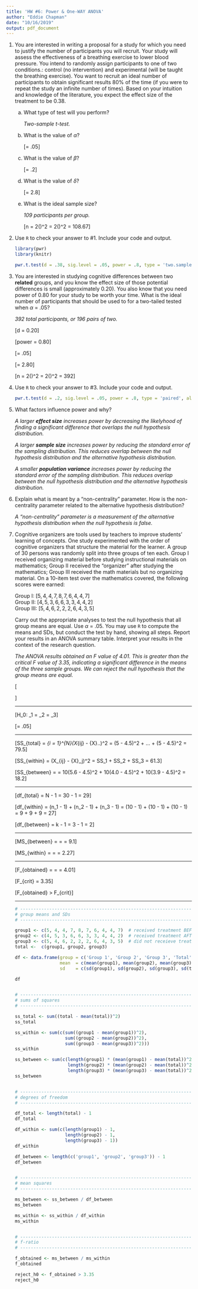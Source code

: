 ```yaml
---
title: 'HW #6: Power & One-WAY ANOVA'
author: "Eddie Chapman"
date: "10/16/2019"
output: pdf_document
---
```


1. You are interested in writing a proposal for a study for which you need to justify the number of participants you will recruit. Your study will assess the effectiveness of a breathing exercise to lower blood pressure. You intend to randomly assign participants to one of two conditions.: control (no intervention) and experimental (will be taught the breathing exercise). You want to recruit an ideal number of participants to obtain significant results 80% of the time (if you were to repeat the study an infinite number of times). Based on your intuition and knowledge of the literature, you expect the effect size of the treatment to be 0.38.

    a. What type of test will you perform?
    
        *Two-sample t-test.*
    
    b. What is the value of $\alpha$? 
    
        \[\alpha = .05\]
    
    
    c. What is the value of $\beta$?
    
        \[\beta = .2\]
    
    d. What is the value of $\delta$?
    
        \[\delta = 2.8\]
    
    
    e. What is the ideal sample size?
    
        *109 participants per group.*
        
        \[n = 2(\frac{\delta}{d})^2
            = 2(\frac{2.8}{0.38})^2
            = 108.67\]
        
    
2. Use `R` to check your answer to #1. Include your code and output.

    ```r
    library(pwr)
    library(knitr)
    ```
    ```r
    pwr.t.test(d = .38, sig.level = .05, power = .8, type = 'two.sample', alternative = 'two.sided')
    ```


3. You are interested in studying cognitive differences between two **related** groups, and you know the effect size of those potential differences is small (approximately 0.20). You also know that you need power of 0.80 for your study to be worth your time. What is the ideal number of participants that should be used to for a two-tailed tested when $\alpha$ = .05?

    *392 total participants, or 196 pairs of two.*

    \[d = 0.20\]  
    
    \[power = 0.80\]  
    
    \[\alpha = .05\] 
    
    \[\delta = 2.80\]  
    
    \[n = 2(\frac{\delta}{d})^2
        = 2(\frac{2.8}{0.2})^2
        = 392\]

4. Use `R` to check your answer to #3. Include your code and output. 

    ```r
    pwr.t.test(d = .2, sig.level = .05, power = .8, type = 'paired', alternative = 'two.sided')
    ```

5. What factors influence power and why?

    *A larger **effect size** increases power by decreasing the likelyhood of finding a significant difference that overlaps the null hypothesis distribution.*
    
    *A larger **sample size** increases power by reducing the standard error of the sampling distribution. This reduces overlap between the null hypothesis distribution and the alternative hypothesis distribution.*
    
    *A smaller **population variance** increases power by reducing the standard error of the sampling distribution. This reduces overlap between the null hypothesis distribution and the alternative hypothesis distribution.*

6. Explain what is meant by a "non-centrality" parameter. How is the non-centrality parameter related to the alternative hypothesis distribution?

    *A "non-centrality" parameter is a measurement of the alternative hypothesis distribution when the null hypothesis is false.*


7. Cognitive organizers are tools used by teachers to improve students' learning of concepts. One study experimented with the order of cognitive organizers that structure the material for the learner. A group of 30 persons was randomly split into three groups of ten each. Group I received organizing material before studying instructional materials on mathematics; Group II received the "organizer" after studying the mathematics; Group III received the math materials but no organizing material. On a 10-item test over the mathematics covered, the following scores were earned:

    Group I: $[5, 4, 4, 7, 8, 7, 6, 4, 4, 7]$  
    Group II: $[4, 5, 3, 6, 6, 3, 3, 4, 4, 2]$  
    Group III: $[5, 4, 6, 2, 2, 2, 6, 4, 3, 5]$  

    Carry out the appropriate analyses to test the null hypothesis that all group means are equal. Use $\alpha$ = .05. You may use `R` to compute the means and SDs, but conduct the test by hand, showing all steps. Report your results in an ANOVA summary table. Interpret your results in the context of the research question. 
    
    *The ANOVA results obtained an F value of 4.01. This is greater than the critical F value of 3.35, indicating a significant difference in the means of the three sample groups. We can reject the null hypothesis that the group means are equal.*
    
    \[\begin{tabular}{||c c c c c c||}
          \hline
          Source & Sum of Squares & df & Mean Squares & F-Ratio & p-value \\ [0.5ex] 
          \hline
          \hline
          Between & 18.2 & 2 & 9.1 & 4.01 & < 0.05 \\ 
          \hline
          Within (Error) & 61.3 & 27 & 2.27 & & \\
          \hline
          Total & 79.5 & & & & \\
          \hline
        \end{tabular}\] 
    
    ***
    
    \[H_0: \mu_1 = \mu_2 = \mu_3\]  
    
    \[\alpha = .05\]
    
    
    ***
    
    
    \[SS_{total} = \sum_{i = 1}^{N}(X_{ij} - \bar{X}..)^2 
                 = (5 - 4.5)^2 + ... + (5 - 4.5)^2
                 = 79.5\]  
    
    \[SS_{within} = \sum(X_{ij} - \bar{X}_j)^2
                  = SS_1 + SS_2 + SS_3
                  = 61.3\]  
    
    \[SS_{between} = \sum[n_j(\bar{X}_j - \bar{X} ..)^2]
                   = 10(5.6 - 4.5)^2 + 10(4.0 - 4.5)^2 + 10(3.9 - 4.5)^2
                   = 18.2\] 
                   
    ***
    
    \[df_{total} = N - 1 
                 = 30 - 1
                 = 29\]
    
    \[df_{within} = (n_1 - 1) + (n_2 - 1) + (n_3 - 1)
                  = (10 - 1) + (10 - 1) + (10 - 1)
                  = 9 + 9 + 9
                  = 27\]
                  
    \[df_{between} = k - 1
                   = 3 - 1
                   = 2\]
    
    ***
    
    
    \[MS_{between} = \frac{SS_{between}}{df_{between}}
                   = \frac{18.2}{2}
                   = 9.1\]
    
    \[MS_{within} = \frac{SS_{within}}{df_{within}}
                  = \frac{61.3}{27}
                  = 2.27\]
    
    
    ***
    
    \[F_{obtained} = \frac{MS_{between}}{MS_{within}}
                   = \frac{9.1}{2.27}
                   = 4.01\] 
     
    \[F_{crit} = 3.35\]
    
    \[F_{obtained} > F_{crit}\]
                   
    ***
    ```r
    # -----------------------------------------------------------------
    # group means and SDs
    # -----------------------------------------------------------------
    
    group1 <- c(5, 4, 4, 7, 8, 7, 6, 4, 4, 7)  # received treatment BEFORE studying
    group2 <- c(4, 5, 3, 6, 6, 3, 3, 4, 4, 2)  # received treatment AFTER studying
    group3 <- c(5, 4, 6, 2, 2, 2, 6, 4, 3, 5)  # did not receieve treatment
    total <-  c(group1, group2, group3)
   
    df <- data.frame(group = c('Group 1', 'Group 2', 'Group 3', 'Total'),
                     mean  = c(mean(group1), mean(group2), mean(group3), mean(total)),
                     sd    = c(sd(group1), sd(group2), sd(group3), sd(total)))
    
    df
    
    
    # -----------------------------------------------------------------
    # sums of squares
    # -----------------------------------------------------------------
    
    ss_total <- sum((total - mean(total))^2)
    ss_total
    
    ss_within <- sum(c(sum((group1 - mean(group1))^2),
                       sum((group2 - mean(group2))^2),
                       sum((group3 - mean(group3))^2)))
    ss_within
    
    ss_between <- sum(c(length(group1) * (mean(group1) - mean(total))^2,
                        length(group2) * (mean(group2) - mean(total))^2,
                        length(group3) * (mean(group3) - mean(total))^2))
    ss_between
    
    
    # -----------------------------------------------------------------
    # degrees of freedom
    # -----------------------------------------------------------------
    
    df_total <- length(total) - 1
    df_total
    
    df_within <- sum(c(length(group1) - 1, 
                       length(group2) - 1, 
                       length(group3) - 1))
    df_within
    
    df_between <- length(c('group1', 'group2', 'group3')) - 1
    df_between
    
    
    # -----------------------------------------------------------------
    # mean squares
    # -----------------------------------------------------------------
    
    ms_between <- ss_between / df_between
    ms_between
    
    ms_within <- ss_within / df_within
    ms_within
    
    
    # -----------------------------------------------------------------
    # f-ratio
    # -----------------------------------------------------------------
    
    f_obtained <- ms_between / ms_within
    f_obtained
    
    reject_h0 <- f_obtained > 3.35
    reject_h0
    ```
    
    